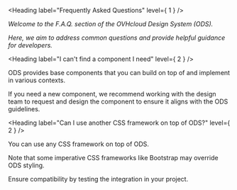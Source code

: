 
<Meta title="OVHcloud Design System/F.A.Q." />

<Heading label="Frequently Asked Questions" level={ 1 } />

*Welcome to the F.A.Q. section of the OVHcloud Design System (ODS).*

*Here, we aim to address common questions and provide helpful guidance for developers.*

<Heading label="I can't find a component I need" level={ 2 } />

ODS provides base components that you can build on top of and implement in various contexts.

If you need a new component, we recommend working with the design team to request and design the component to ensure it aligns with the ODS guidelines.

<Heading label="Can I use another CSS framework on top of ODS?" level={ 2 } />

You can use any CSS framework on top of ODS.

Note that some imperative CSS frameworks like Bootstrap may override ODS styling.

Ensure compatibility by testing the integration in your project.
